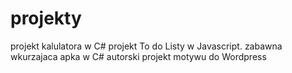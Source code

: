 # projekty 
<ProjectCard title="Kalkulator" link="#" bg="linear-gradient(to right, #D4145A 0%, #FBB03B 100%)">
projekt kalulatora w C#
</ProjectCard>
<ProjectCard title="To do Lista" link="#" bg="linear-gradient(to left, #D4145A 0%, #FBB03B 100%)">
projekt To do Listy w Javascript.
</ProjectCard>
<ProjectCard title="Hydra virus" link="#" bg="linear-gradient(to left, #D4145A 0%, #FBB03B 100%)">
zabawna wkurzajaca apka w C#
</ProjectCard>
<ProjectCard title="WordPress template" link="#" bg="linear-gradient(to left, #D4145A 0%, #FBB03B 100%)">
autorski projekt motywu do Wordpress
</ProjectCard>